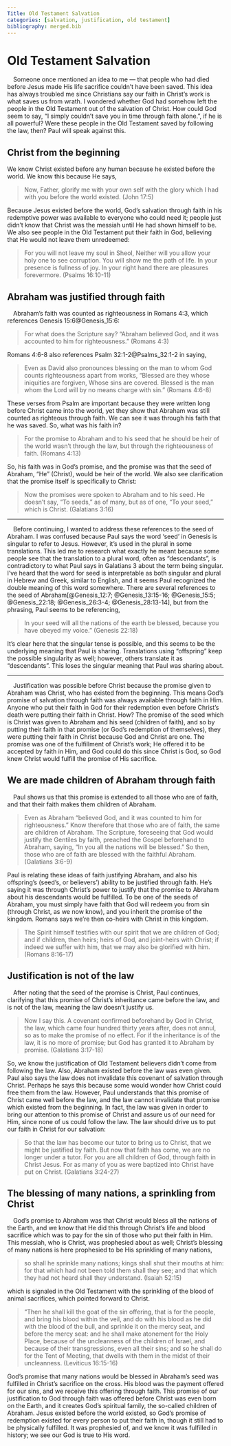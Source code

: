 ---
Title: Old Testament Salvation
categories: [salvation, justification, old testament]
bibliography: merged.bib
---
# Old Testament Salvation

&emsp;Someone once mentioned an idea to me --- that people who had died before Jesus made His life sacrifice couldn't have been saved. This idea has always troubled me since Christians say our faith in Christ's work is what saves us from wrath. I wondered whether God had somehow left the people in the Old Testament out of the salvation of Christ. How could God seem to say, “I simply couldn’t save you in time through faith alone.”, if he is all powerful? Were these people in the Old Testament saved by following the law, then? Paul will speak against this.

## Christ from the beginning

We know Christ existed before any human because he existed before the world. We know this because He says,

> <r r="John 17 5">Now, Father, glorify me with your own self with the glory which I had with you before the world existed. (John 17:5)</r>

Because Jesus existed before the world, God's salvation through faith in his redemptive power was available to everyone who could need it; people just didn’t know that Christ was the messiah until He had shown himself to be. We also see people in the Old Testament put their faith in God, believing that He would not leave them unredeemed:

> <r r="ps 16 10 11">For you will not leave my soul in Sheol, Neither will you allow your holy one to see corruption. You will show me the path of life. In your presence is fullness of joy. In your right hand there are pleasures forevermore. (Psalms 16:10-11)</r>

## Abraham was justified through faith
&emsp;Abraham’s faith was counted as righteousness in Romans 4:3, which references Genesis 15:6<r c="gn 15 6">@Genesis_15:6</r>:

> <r r="ro 4 3">For what does the Scripture say? "Abraham believed God, and it was accounted to him for righteousness." (Romans 4:3)</r>

Romans 4:6-8 also references Psalm 32:1-2<r c="ps 32 1 2">@Psalms_32:1-2</r> in saying,

> <r r="ro 4 6 8">Even as David also pronounces blessing on the man to whom God counts righteousness apart from works, "Blessed are they whose iniquities are forgiven, Whose sins are covered. Blessed is the man whom the Lord will by no means charge with sin." (Romans 4:6-8)</r>

These verses from Psalm are important because they were written long before Christ came into the world, yet they show that Abraham was still counted as righteous through faith. We can see it was through his faith that he was saved. So, what was his faith in?

> <r r="ro 4 13">For the promise to Abraham and to his seed that he should be heir of the world wasn't through the law, but through the righteousness of faith. (Romans 4:13)</r>

So, his faith was in God's promise, and the promise was that the seed of Abraham, "He" (Christ), would be heir of the world. We also see clarification that the promise itself is specifically to Christ:

> <r r="ga 3 16">Now the promises were spoken to Abraham and to his seed. He doesn't say, "To seeds," as of many, but as of one, "To your seed," which is Christ. (Galatians 3:16)</r>

---

&emsp;Before continuing, I wanted to address these references to the seed of Abraham. I was confused because Paul says the word ‘seed’ in Genesis is singular to refer to Jesus. However, it’s used in the plural in some translations. This led me to research what exactly he meant because some people see that the translation to a plural word, often as "descendants", is contradictory to what Paul says in Galatians 3 about the term being singular. I've heard that the word for seed is interpretable as both singular and plural in Hebrew and Greek, similar to English, and it seems Paul recognized the double meaning of this word somewhere. There are several references to the seed of Abraham<r c="gn 12 7, gn 13 15 16, gn 15 5, gn 22 18, gn 26 3 4, gn 28 13 14">[@Genesis_12:7; @Genesis_13:15-16; @Genesis_15:5; @Genesis_22:18; @Genesis_26:3-4; @Genesis_28:13-14]</r>, but from the phrasing, Paul seems to be referencing,

> <r r=" gn 22 18">In your seed will all the nations of the earth be blessed, because you have obeyed my voice." (Genesis 22:18)</r>

It's clear here that the singular tense is possible, and this seems to be the underlying meaning that Paul is sharing. Translations using "offspring" keep the possible singularity as well; however, others translate it as "descendants". This loses the singular meaning that Paul was sharing about.

---

&emsp;Justification was possible before Christ because the promise given to Abraham was Christ, who has existed from the beginning. This means God's promise of salvation through faith was always available through faith in Him. Anyone who put their faith in God for their redemption even before Christ’s death were putting their faith in Christ. How? The promise of the seed which is Christ was given to Abraham and his seed (children of faith), and so by putting their faith in that promise (or God's redemption of themselves), they were putting their faith in Christ because God and Christ are one. The promise was one of the fulfillment of Christ’s work; He offered it to be accepted by faith in Him, and God could do this since Christ is God, so God knew Christ would fulfill the promise of His sacrifice.

## We are made children of Abraham through faith
&emsp;Paul shows us that this promise is extended to all those who are of faith, and that their faith makes them children of Abraham.

> <r r="ga 3 6 9">Even as Abraham "believed God, and it was counted to him for righteousness." Know therefore that those who are of faith, the same are children of Abraham. The Scripture, foreseeing that God would justify the Gentiles by faith, preached the Gospel beforehand to Abraham, saying, "In you all the nations will be blessed." So then, those who are of faith are blessed with the faithful Abraham. (Galatians 3:6-9)</r>

Paul is relating these ideas of faith justifying Abraham, and also his offspring’s (seed’s, or believers') ability to be justified through faith. He's saying it was through Christ’s power to justify that the promise to Abraham about his descendants would be fulfilled. To be one of the seeds of Abraham, you must simply have faith that God will redeem you from sin (through Christ, as we now know), and you inherit the promise of the kingdom. Romans says we're then co-heirs with Christ in this kingdom.

> <r r="ro 8 16 17">The Spirit himself testifies with our spirit that we are children of God; and if children, then heirs; heirs of God, and joint-heirs with Christ; if indeed we suffer with him, that we may also be glorified with him. (Romans 8:16-17)</r>

## Justification is not of the law
&emsp;After noting that the seed of the promise is Christ, Paul continues, clarifying that this promise of Christ's inheritance came before the law, and is not of the law, meaning the law doesn't justify us.

> <r r="ga 3 17 18">Now I say this. A covenant confirmed beforehand by God in Christ, the law, which came four hundred thirty years after, does not annul, so as to make the promise of no effect. For if the inheritance is of the law, it is no more of promise; but God has granted it to Abraham by promise. (Galatians 3:17-18)</r>

So, we know the justification of Old Testament believers didn't come from following the law. Also, Abraham existed before the law was even given. Paul also says the law does not invalidate this covenant of salvation through Christ. Perhaps he says this because some would wonder how Christ could free them from the law. However, Paul understands that this promise of Christ came well before the law, and the law cannot invalidate that promise which existed from the beginning. In fact, the law was given in order to bring our attention to this promise of Christ and assure us of our need for Him, since none of us could follow the law. The law should drive us to put our faith in Christ for our salvation:

> <r r="ga 3 24 27">So that the law has become our tutor to bring us to Christ, that we might be justified by faith. But now that faith has come, we are no longer under a tutor. For you are all children of God, through faith in Christ Jesus. For as many of you as were baptized into Christ have put on Christ. (Galatians 3:24-27)</r>

## The blessing of many nations, a sprinkling from Christ
&emsp;God's promise to Abraham was that Christ would bless all the nations of the Earth, and we know that He did this through Christ's life and blood sacrifice which was to pay for the sin of those who put their faith in Him. This messiah, who is Christ, was prophesied about as well; Christ's blessing of many nations is here prophesied to be His sprinkling of many nations,

> <r r="is 52 15">so shall he sprinkle many nations; kings shall shut their mouths at him: for that which had not been told them shall they see; and that which they had not heard shall they understand. (Isaiah 52:15)</r>

which is signaled in the Old Testament with the sprinkling of the blood of animal sacrifices, which pointed forward to Christ. 

> <r r="le 16 15 16">"Then he shall kill the goat of the sin offering, that is for the people, and bring his blood within the veil, and do with his blood as he did with the blood of the bull, and sprinkle it on the mercy seat, and before the mercy seat: and he shall make atonement for the Holy Place, because of the uncleanness of the children of Israel, and because of their transgressions, even all their sins; and so he shall do for the Tent of Meeting, that dwells with them in the midst of their uncleanness. (Leviticus 16:15-16)</r>

God's promise that many nations would be blessed in Abraham's seed was fulfilled in Christ's sacrifice on the cross. His blood was the payment offered for our sins, and we receive this offering through faith. This promise of our justification to God through faith was offered before Christ was even born on the Earth, and it creates God's spiritual family, the so-called children of Abraham. Jesus existed before the world existed, so God's promise of redemption existed for every person to put their faith in, though it still had to be physically fulfilled. It was prophesied of, and we know it was fulfilled in history; we see our God is true to His word.
